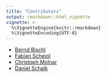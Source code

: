 ```yaml
---
title: "Contributors"
output: rmarkdown::html_vignette
vignette: >
  %\VignetteEngine{knitr::rmarkdown}
  %\VignetteEncoding{UTF-8}
---
```


-   [Bernd Bischl](https://www.compstat.statistik.uni-muenchen.de/people/bischl/)
-   [Fabian Scheipl](https://www.biostat.statistik.uni-muenchen.de/personen/mitarbeiter/scheipl/index.html)
-   [Christoph Molnar](https://www.compstat.statistik.uni-muenchen.de/people/molnar)
-   [Daniel Schalk](https://www.compstat.statistik.uni-muenchen.de/people/schalk)
